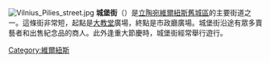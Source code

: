 {{expand|time=2015-01-18T06:30:14+00:00}}
{{unreferenced|time=2015-01-18T06:30:14+00:00}}
[[File:Vilnius_Pilies_street.jpg|thumb]]
'''城堡街'''（{{lang-lt|Pilies gatvė}}）是[[立陶宛|立陶宛]][[維爾紐斯|維爾紐斯]][[維爾紐斯舊城|舊城區]]的主要街道之一。這條街非常短，起點是[[維爾紐斯主教座堂|大教堂]]廣場，終點是市政廳廣場。城堡街沿途有眾多賣藝者和出售紀念品的商人。此外逢重大節慶時，城堡街經常舉行遊行。
{{coord|54|41|05|N|25|17|22|E|display=title|region:LT_type:landmark}}
[[Category:維爾紐斯|Category:維爾紐斯]]